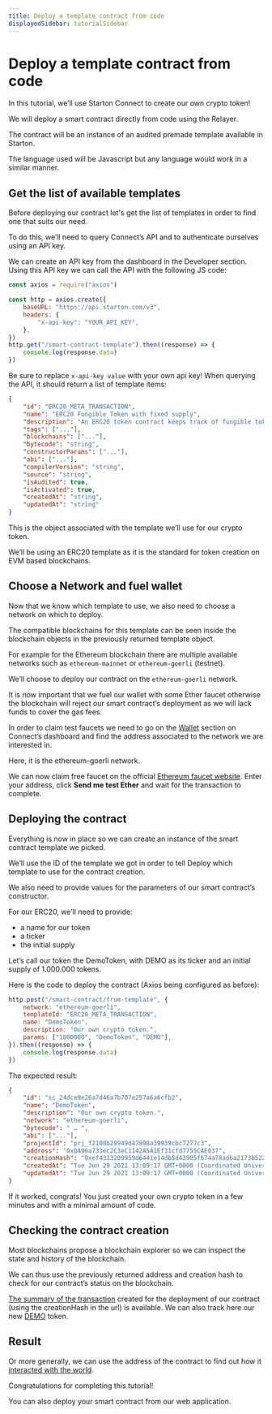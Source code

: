 ```yaml
---
title: Deploy a template contract from code
displayedSidebar: tutorialSidebar
---
```


# Deploy a template contract from code

In this tutorial, we’ll use Starton Connect to create our own crypto token!

We will deploy a smart contract directly from code using the Relayer.

The contract will be an instance of an audited premade template available in Starton.

The language used will be Javascript but any language would work in a similar manner.

## Get the list of available templates

Before deploying our contract let's get the list of templates in order to find one that suits our need.

To do this, we’ll need to query Connect’s API and to authenticate ourselves using an API key.

We can create an API key from the dashboard in the Developer section. Using this API key we can call the API with the following JS code:

```js
const axios = require("axios")

const http = axios.create({
	baseURL: "https://api.starton.com/v3",
	headers: {
		"x-api-key": "YOUR_API_KEY",
	},
})
http.get("/smart-contract-template").then((response) => {
	console.log(response.data)
})
```

Be sure to replace `x-api-key value` with your own api key!
When querying the API, it should return a list of template items:

```json
{
	"id": "ERC20_META_TRANSACTION",
	"name": "ERC20 Fungible Token with fixed supply",
	"description": "An ERC20 token contract keeps track of fungible tokens: any one token is exactly equal to any other token",
	"tags": ["..."],
	"blockchains": ["..."],
	"bytecode": "string",
	"constructorParams": ["..."],
	"abi": ["..."],
	"compilerVersion": "string",
	"source": "string",
	"isAudited": true,
	"isActivated": true,
	"createdAt": "string",
	"updatedAt": "string"
}
```

This is the object associated with the template we’ll use for our crypto token.

We’ll be using an ERC20 template as it is the standard for token creation on EVM based blockchains.

## Choose a Network and fuel wallet

Now that we know which template to use, we also need to choose a network on which to deploy.

The compatible blockchains for this template can be seen inside the blockchain objects in the previously returned template object.

For example for the Ethereum blockchain there are multiple available networks such as `ethereum-mainnet` or `ethereum-goerli` (testnet).

We’ll choose to deploy our contract on the `ethereum-goerli` network.

It is now important that we fuel our wallet with some Ether faucet otherwise the blockchain will reject our smart contract’s deployment as we will lack funds to cover the gas fees.

In order to claim test faucets we need to go on the [Wallet](/wallet/understanding-key-management-systems.mdx) section on Connect’s dashboard and find the address associated to the network we are interested in.

Here, it is the ethereum-goerli network.

We can now claim free faucet on the official [Ethereum faucet website](https://faucet.dimensions.network/).
Enter your address, click **Send me test Ether** and wait for the transaction to complete.

## Deploying the contract

Everything is now in place so we can create an instance of the smart contract template we picked.

We’ll use the ID of the template we got in order to tell Deploy which template to use for the contract creation.

We also need to provide values for the parameters of our smart contract’s constructor.

For our ERC20, we’ll need to provide:

-   a name for our token
-   a ticker
-   the initial supply

Let’s call our token the DemoToken, with DEMO as its ticker and an initial supply of 1.000.000 tokens.

Here is the code to deploy the contract (Axios being configured as before):

```jsx
http.post("/smart-contract/from-template", {
	network: "ethereum-goerli",
	templateId: "ERC20_META_TRANSACTION",
	name: "DemoToken",
	description: "Our own crypto token.",
	params: ["1000000", "DemoToken", "DEMO"],
}).then((response) => {
	console.log(response.data)
})
```

The expected result:

```json
{
	"id": "sc_24dce9e26a7d46a7b707e257a6a6cfb2",
	"name": "DemoToken",
	"description": "Our own crypto token.",
	"network": "ethereum-goerli",
	"bytecode": " … ",
	"abi": ["..."],
	"projectId": "prj_f2108b28949d47898a39939cbc7277c3",
	"address": "0xDA96a733ec2C3eC1142A5A1Ef31cfd7755CAE037",
	"creationHash": "0xef4313209959d6441e14db5d43905f674a78adba2173b522b7fe37311e135c05",
	"createdAt": "Tue Jun 29 2021 13:09:17 GMT+0000 (Coordinated Universal Time)",
	"updatedAt": "Tue Jun 29 2021 13:09:17 GMT+0000 (Coordinated Universal Time)"
}
```

If it worked, congrats! You just created your own crypto token in a few minutes and with a minimal amount of code.

## Checking the contract creation

Most blockchains propose a blockchain explorer so we can inspect the state and history of the blockchain.

We can thus use the previously returned address and creation hash to check for our contract’s status on the blockchain.

[The summary of the transaction](https://ropsten.etherscan.io/tx/0xef4313209959d6441e14db5d43905f674a78adba2173b522b7fe37311e135c05) created for the deployment of our contract (using the creationHash in the url) is available.
We can also track here our new [DEMO](https://ropsten.etherscan.io/token/0xda96a733ec2c3ec1142a5a1ef31cfd7755cae037) token.

## Result

Or more generally, we can use the address of the contract to find out how it [interacted with the world](https://ropsten.etherscan.io/address/0xDA96a733ec2C3eC1142A5A1Ef31cfd7755CAE037).

Congratulations for completing this tutorial!

You can also deploy your smart contract from our web application.
